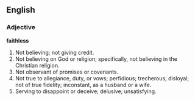 ==English==

===Adjective===

'''faithless'''

#Not believing; not giving credit.
#Not believing on God or religion; specifically, not believing in the Christian religion.
#Not observant of promises or covenants.
#Not true to allegiance, duty, or vows; perfidious; trecherous; disloyal; not of true fidelity; inconstant, as a husband or a wife.
#Serving to disappoint or deceive; delusive; unsatisfying.